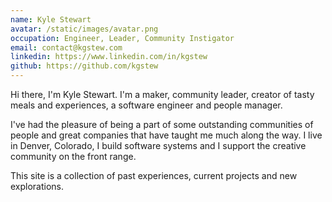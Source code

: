 ```yaml
---
name: Kyle Stewart
avatar: /static/images/avatar.png
occupation: Engineer, Leader, Community Instigator
email: contact@kgstew.com
linkedin: https://www.linkedin.com/in/kgstew
github: https://github.com/kgstew
---
```


Hi there, I'm Kyle Stewart. I'm a maker, community leader, creator of tasty meals and experiences, a software engineer and people manager.

I've had the pleasure of being a part of some outstanding communities of people and great companies that have taught me much along the way. I live in Denver, Colorado, I build software systems and I support the creative community on the front range.

This site is a collection of past experiences, current projects and new explorations.
